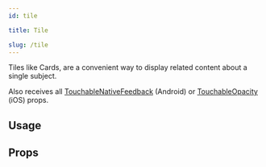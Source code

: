 ```yaml
---
id: tile

title: Tile

slug: /tile
---
```







Tiles like Cards, are a convenient way to display related content about a single subject.

Also receives all [TouchableNativeFeedback](http://reactnative.dev/docs/touchablenativefeedback.html#props) (Android) or [TouchableOpacity](http://reactnative.dev/docs/touchableopacity.html#props) (iOS) props.

## Usage

<Usage />

## Props

<Props />
